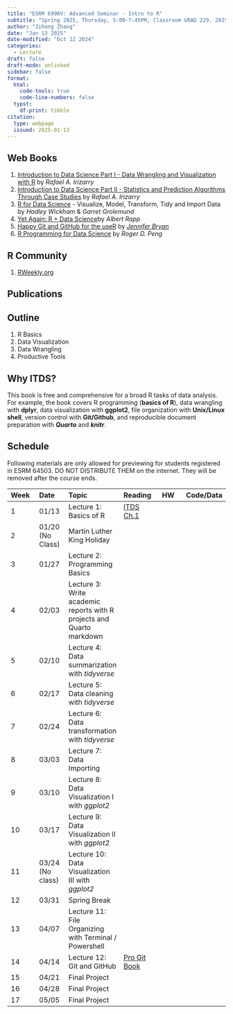 ```yaml
---
title: "ESRM 6990V: Advanced Seminar - Intro to R"
subtitle: "Spring 2025, Thursday, 5:00-7:45PM, Classroom GRAD 229, 2025/01/13 - 2025/05/01"
author: "Jihong Zhang"
date: "Jan 13 2025" 
date-modified: "Oct 12 2024"
categories:
  - Lecture
draft: false
draft-mode: unlinked
sidebar: false
format: 
  html:
    code-tools: true
    code-line-numbers: false
  typst: 
    df-print: tibble
citation:
  type: webpage
  issued: 2025-01-13
---
```


::: panel-tabset
## Web Books

1.  [Introduction to Data Science Part I - Data Wrangling and Visualization with R](https://rafalab.dfci.harvard.edu/dsbook-part-1/) by *Rafael A. Irizarry*
2.  [Introduction to Data Science Part II - Statistics and Prediction Algorithms Through Case Studies](http://rafalab.dfci.harvard.edu/dsbook-part-2/) by *Rafael A. Irizarry*
3.  [R for Data Science](https://r4ds.hadley.nz/) - Visualize, Model, Transform, Tidy and Import Data by *Hadley Wickham* & *Garret Grolemund*
4.  [Yet Again: R + Data Science](https://yards.albert-rapp.de/)by *Albert Rapp*
5.  [Happy Git and GitHub for the useR](https://happygitwithr.com/) by [*Jennifer Bryan*](https://github.com/jennybc/happy-git-with-r)
6.  [R Programming for Data Science](https://bookdown.org/rdpeng/rprogdatascience/) by *Roger D. Peng*

## R Community

1.  [RWeekly.org](https://rweekly.org/)

## Publications
:::

## Outline

1.  R Basics
2.  Data Visualization
3.  Data Wrangling
4.  Productive Tools

## Why ITDS?

This book is free and comprehensive for a broad R tasks of data analysis. For example, the book covers R programming (**basics of R**), data wrangling with **dplyr**, data visualization with **ggplot2**, file organization with **Unix/Linux shell**, version control with **Git/Github**, and reproducible document preparation with ***Quarto*** and ***knitr***.

## Schedule

Following materials are only allowed for previewing for students registered in ESRM 64503. DO NOT DISTRIBUTE THEM on the internet. They will be removed after the course ends.

| Week | Date             | Topic                                                                 | Reading                                                                            | HW  | Code/Data |
|:----------|:----------|:------------|:---------------|:----------|-----------|
| 1    | 01/13            | Lecture 1: Basics of R                                                | [ITDS Ch.1](https://rafalab.dfci.harvard.edu/dsbook-part-1/R/getting-started.html) |     |           |
| 2    | 01/20 (No Class) | Martin Luther King Holiday                                            |                                                                                    |     |           |
| 3    | 01/27            | Lecture 2: Programming Basics                                         |                                                                                    |     |           |
| 4    | 02/03            | Lecture 3: Write academic reports with R projects and Quarto markdown |                                                                                    |     |           |
| 5    | 02/10            | Lecture 4: Data summarization with *tidyverse*                        |                                                                                    |     |           |
| 6    | 02/17            | Lecture 5: Data cleaning with *tidyverse*                             |                                                                                    |     |           |
| 7    | 02/24            | Lecture 6: Data transformation with *tidyverse*                       |                                                                                    |     |           |
| 8    | 03/03            | Lecture 7: Data Importing                                             |                                                                                    |     |           |
| 9    | 03/10            | Lecture 8: Data Visualization I with *ggplot2*                        |                                                                                    |     |           |
| 10   | 03/17            | Lecture 9: Data Visualization II with *ggplot2*                       |                                                                                    |     |           |
| 11   | 03/24 (No class) | Lecture 10: Data Visualization III with *ggplot2*                     |                                                                                    |     |           |
| 12   | 03/31            | Spring Break                                                          |                                                                                    |     |           |
| 13   | 04/07            | Lecture 11: File Organizing with Terminal / Powershell                |                                                                                    |     |           |
| 14   | 04/14            | Lecture 12: Git and GitHub                                            | [Pro Git Book](https://git-scm.com/book/en/v2)                                     |     |           |
| 15   | 04/21            | Final Project                                                         |                                                                                    |     |           |
| 16   | 04/28            | Final Project                                                         |                                                                                    |     |           |
| 17   | 05/05            | Final Project                                                         |                                                                                    |     |           |
